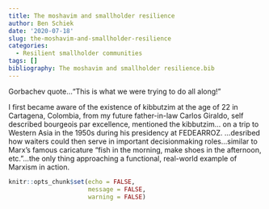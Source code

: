 ---
title: The moshavim and smallholder resilience
author: Ben Schiek
date: '2020-07-18'
slug: the-moshavim-and-smallholder-resilience
categories:
  - Resilient smallholder communities
tags: []
bibliography: The moshavim and smallholder resilience.bib
---

<style>
p.caption {
  font-size: 0.7em;
}
</style>

Gorbachev quote..."This is what we were trying to do all along!"

I first became aware of the existence of kibbutzim at the age of 22 in Cartagena, Colombia, from my future father-in-law Carlos Giraldo, self described bourgeois par excellence, mentioned the kibbutzim... on a trip to Western Asia in the 1950s during his presidency at FEDEARROZ. ...desribed how waiters could then serve in important decisionmaking roles...similar to Marx's famous caricature "fish in the morning, make shoes in the afternoon, etc."...the only thing approaching a functional, real-world example of Marxism in action.

```{r setup, include=FALSE}
knitr::opts_chunk$set(echo = FALSE,
                      message = FALSE,
                      warning = FALSE)

```
